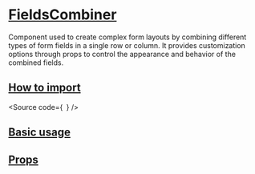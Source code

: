 

<Meta of={Stories} />

# [FieldsCombiner](#fieldscombiner)

Component used to create complex form layouts by combining different types of form fields in a single row or column.
It provides customization options through props to control the appearance and behavior of the combined fields.

## [How to import](#how-to-import)

<Source
  code={`
`}
/>

## [Basic usage](#basic-usage)

<Canvas of={Stories.Base} />

## [Props](#props)

<ArgTypes of={Stories} />
